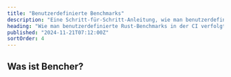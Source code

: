 ```yaml
---
title: "Benutzerdefinierte Benchmarks"
description: "Eine Schritt-für-Schritt-Anleitung, wie man benutzerdefinierte Rust-Benchmarks in der CI verfolgt"
heading: "Wie man benutzerdefinierte Rust-Benchmarks in der CI verfolgt"
published: "2024-11-21T07:12:00Z"
sortOrder: 4
---
```



<Intro
  text="wie man ein benutzerdefiniertes Benchmarking-Harness in Rust aufbaut"
  url="/de/learn/benchmarking/rust/custom-harness/"
  name="benutzerdefiniertes"
/>

## Was ist Bencher?

<BencherIntro />

<Steps
  adapter="json"
  url="/de/docs/explanation/adapters/#-json"
/>

<JsonInner>
  <CargoBench />
</JsonInner>

<br />

<CallToAction />
